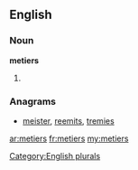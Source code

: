 {{also|metiers|métiers|Metiers}}
==English==

===Noun===
'''metiers'''

# {{plural of|[[metier]]}}

===Anagrams===
* [[meister#English|meister]], [[reemits#English|reemits]], [[tremies#English|tremies]]

[[Category:English plurals]]

[[ar:metiers]]
[[fr:metiers]]
[[my:metiers]]